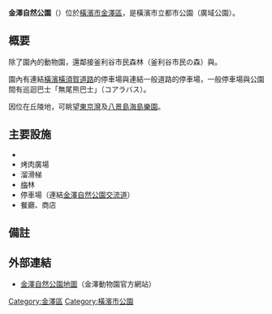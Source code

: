 {{Infobox park
| name = 金澤自然公園
| image = 金沢自然公園ローラー滑り台.jpg
| caption =
| location = {{JPN}}[[橫濱市|橫濱市]][[金澤區|金澤區]]釜利谷東五丁目15-1
| type = 都市公園（廣域公園）
| area = 577,593m<sup>2</sup>
| equipment =
| parking_lot = 有（收費）
| authorized =
| opened = 1982年3月17日
| manager = 橫濱市（指定管理者：公益財團法人橫濱市綠之協會）<ref>[http://www.city.yokohama.lg.jp/seisaku/kyoso/siteikanrisha/siteiitiran/23park.html 指定管理者一覧] {{webarchive|url=https://web.archive.org/web/20150923230738/http://www.city.yokohama.lg.jp/seisaku/kyoso/siteikanrisha/siteiitiran/23park.html |date=2015-09-23 }}</ref>
| 事務所所在地 =
| coordinates = {{Coord|35|21|5.7|N|139|36|0.8|E|region:JP-14_type:park|display=inline,title}}
| access = 
| website = [http://park.hama-midorinokyokai.or.jp/park-details/kanazawa-park 官方網站]
}}
'''金澤自然公園'''（{{jpn|j=金沢自然公園|hg=かなざわしぜんこうえん}}）位於[[橫濱市|橫濱市]][[金澤區|金澤區]]，是橫濱市立都市公園（廣域公園）。

==概要==
除了園內的動物園，還鄰接釜利谷市民森林（釜利谷市民の森）與{{link-ja|橫濱自然觀察森林|横浜自然観察の森}}。

園內有連結[[橫濱橫須賀道路|橫濱橫須賀道路]]的停車場與連結一般道路的停車場，一般停車場與公園間有巡迴巴士「無尾熊巴士」（コアラバス）。

因位在丘陵地，可眺望[[東京灣|東京灣]]及[[橫濱八景島海島樂園|八景島海島樂園]]。

== 主要設施 ==
* {{link-ja|橫濱市立金澤動物園|横浜市立金沢動物園}}
* 烤肉廣場
* 溜滑梯
* [[梅|梅]]林
* 停車場（連結[[金澤自然公園IC|金澤自然公園交流道]]）
* 餐廳、商店

== 備註 ==
{{reflist}}

== 外部連結 ==
* [http://www2.kanazawa-zoo.org/service/map/ 金澤自然公園地圖]{{Dead link|date=2019年7月 |bot=InternetArchiveBot |fix-attempted=yes }}（金澤動物園官方網站）

{{DEFAULTSORT:Kanazawa Shizen Koen}}
[[Category:金澤區|Category:金澤區]]
[[Category:橫濱市公園|Category:橫濱市公園]]